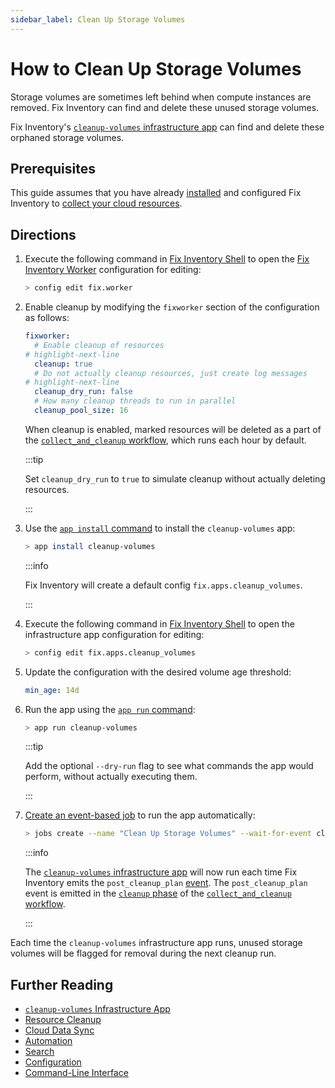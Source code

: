 ```yaml
---
sidebar_label: Clean Up Storage Volumes
---
```


# How to Clean Up Storage Volumes

Storage volumes are sometimes left behind when compute instances are removed. Fix Inventory can find and delete these unused storage volumes.

Fix Inventory's [`cleanup-volumes` infrastructure app](../../reference/infrastructure-apps/cleanup-volumes.mdx) can find and delete these orphaned storage volumes.

## Prerequisites

This guide assumes that you have already [installed](../../getting-started/install/index.mdx) and configured Fix Inventory to [collect your cloud resources](../../how-to-guides/data-sources/index.mdx).

## Directions

1. Execute the following command in [Fix Inventory Shell](../../reference/components/shell.mdx) to open the [Fix Inventory Worker](../../reference/components/worker.mdx) configuration for editing:

   ```bash
   > config edit fix.worker
   ```

2. Enable cleanup by modifying the `fixworker` section of the configuration as follows:

   ```yaml
   fixworker:
     # Enable cleanup of resources
   # highlight-next-line
     cleanup: true
     # Do not actually cleanup resources, just create log messages
   # highlight-next-line
     cleanup_dry_run: false
     # How many cleanup threads to run in parallel
     cleanup_pool_size: 16
   ```

   When cleanup is enabled, marked resources will be deleted as a part of the [`collect_and_cleanup` workflow](../../reference/workflows/index.mdx#collect_and_cleanup-workflow), which runs each hour by default.

   :::tip

   Set `cleanup_dry_run` to `true` to simulate cleanup without actually deleting resources.

   :::

3. Use the [`app install` command](../../reference/cli/app/install.mdx) to install the `cleanup-volumes` app:

   ```bash
   > app install cleanup-volumes
   ```

   :::info

   Fix Inventory will create a default config `fix.apps.cleanup_volumes`.

   :::

4. Execute the following command in [Fix Inventory Shell](../../reference/components/shell.mdx) to open the infrastructure app configuration for editing:

   ```bash
   > config edit fix.apps.cleanup_volumes
   ```

5. Update the configuration with the desired volume age threshold:

   ```yaml title="cleanup_volumes configuration"
   min_age: 14d
   ```

6. Run the app using the [`app run` command](../../reference/cli/app/run.mdx):

   ```bash
   > app run cleanup-volumes
   ```

   :::tip

   Add the optional `--dry-run` flag to see what commands the app would perform, without actually executing them.

   :::

7. [Create an event-based job](../automation/create-an-event-based-job.mdx) to run the app automatically:

   ```bash
   > jobs create --name "Clean Up Storage Volumes" --wait-for-event cleanup_plan 'app run cleanup_volumes'
   ```

   :::info

   The [`cleanup-volumes` infrastructure app](../../reference/infrastructure-apps/cleanup-volumes.mdx) will now run each time Fix Inventory emits the `post_cleanup_plan` [event](../../reference/events/index.mdx). The `post_cleanup_plan` event is emitted in the [`cleanup` phase](../../reference/workflows/index.mdx#cleanup) of the [`collect_and_cleanup` workflow](../../reference/workflows/index.mdx#collect_and_cleanup-workflow).

   :::

Each time the `cleanup-volumes` infrastructure app runs, unused storage volumes will be flagged for removal during the next cleanup run.

## Further Reading

- [`cleanup-volumes` Infrastructure App](../../reference/infrastructure-apps/cleanup-volumes.mdx)
- [Resource Cleanup](../../concepts/resource-management/cleanup.mdx)
- [Cloud Data Sync](../../concepts/cloud-data-sync/index.mdx)
- [Automation](../../concepts/automation/index.mdx)
- [Search](../../reference/search/index.mdx)
- [Configuration](../../reference/configuration/index.mdx)
- [Command-Line Interface](../../reference/cli/index.mdx)
